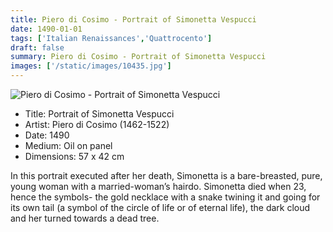 ```yaml
---
title: Piero di Cosimo - Portrait of Simonetta Vespucci 
date: 1490-01-01
tags: ['Italian Renaissances','Quattrocento']
draft: false
summary: Piero di Cosimo - Portrait of Simonetta Vespucci 
images: ['/static/images/10435.jpg']
---
```


![Piero di Cosimo - Portrait of Simonetta Vespucci ](/static/images/10435.jpg)

* Title: Portrait of Simonetta Vespucci 
* Artist: Piero di Cosimo (1462-1522)
* Date: 1490
* Medium: Oil on panel
* Dimensions: 57 x 42 cm

In this portrait executed after her death, Simonetta is a bare-breasted, pure, young woman with a married-woman’s hairdo. Simonetta died when 23, hence the symbols- the gold necklace with a snake twining it and going for its own tail (a symbol of the circle of life or of eternal life), the dark cloud and her turned towards a dead tree.
